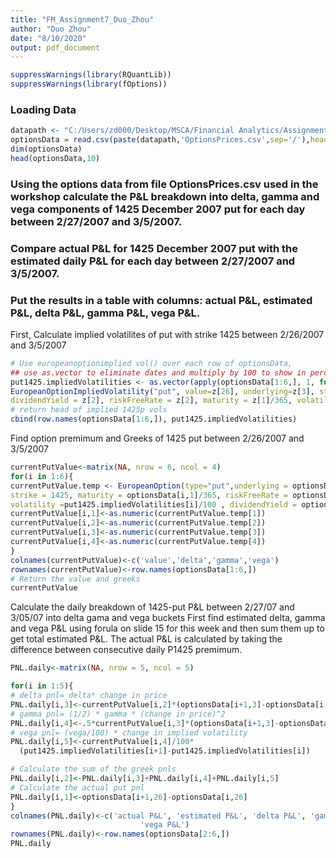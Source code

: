 ---
title: "FM_Assignment7_Duo_Zhou"
author: "Duo Zhou"
date: "8/10/2020"
output: pdf_document
---

```{r, include=FALSE}
suppressWarnings(library(RQuantLib))
suppressWarnings(library(fOptions))
```

### Loading Data
```{r}
datapath <- "C:/Users/zd000/Desktop/MSCA/Financial Analytics/Assignments/week7/"
optionsData = read.csv(paste(datapath,'OptionsPrices.csv',sep='/'),header=TRUE,row.names=1,sep=",")
dim(optionsData) 
head(optionsData,10)
```

### Using the options data from file OptionsPrices.csv used in the workshop calculate the P&L breakdown into delta, gamma and vega components of 1425 December 2007 put for each day between 2/27/2007 and 3/5/2007.
### Compare actual P&L for 1425 December 2007 put with the estimated daily P&L for each day between 2/27/2007 and 3/5/2007.
### Put the results in a table with columns: actual P&L, estimated P&L, delta P&L, gamma P&L, vega P&L.

First, Calculate implied volatilites of put with strike 1425 between 2/26/2007 and 3/5/2007

```{r}
# Use europeanoptionimplied vol() over each row of optionsData, 
## use as.vector to eliminate dates and multiply by 100 to show in percent
put1425.impliedVolatilities <- as.vector(apply(optionsData[1:6,], 1, function (z)
EuropeanOptionImpliedVolatility("put", value=z[26], underlying=z[3], strike=1425,
dividendYield = z[2], riskFreeRate = z[2], maturity = z[1]/365, volatility = 0.3)))*100
# return head of implied 1425p vols
cbind(row.names(optionsData[1:6,]), put1425.impliedVolatilities)
```


Find option premimum and Greeks of 1425 put between 2/26/2007 and 3/5/2007
```{r}
currentPutValue<-matrix(NA, nrow = 6, ncol = 4)
for(i in 1:6){
currentPutValue.temp <- EuropeanOption(type="put",underlying = optionsData[i,3],
strike = 1425, maturity = optionsData[i,1]/365, riskFreeRate = optionsData[i,2],
volatility =put1425.impliedVolatilities[i]/100 , dividendYield = optionsData[i,2])
currentPutValue[i,1]<-as.numeric(currentPutValue.temp[1])
currentPutValue[i,2]<-as.numeric(currentPutValue.temp[2])
currentPutValue[i,3]<-as.numeric(currentPutValue.temp[3])
currentPutValue[i,4]<-as.numeric(currentPutValue.temp[4])
}
colnames(currentPutValue)<-c('value','delta','gamma','vega')
rownames(currentPutValue)<-row.names(optionsData[1:6,])
# Return the value and greeks
currentPutValue
```

Calculate the daily breakdown of 1425-put P&L between 2/27/07 and 3/05/07 into delta gama and vega buckets
First find estimated delta, gamma and vega P&L using forula on slide 15 for this week and then sum them up to get total estimated P&L. The actual P&L is calculated by taking the difference between consecutive daily P1425 premimum.
```{r}
PNL.daily<-matrix(NA, nrow = 5, ncol = 5)

for(i in 1:5){
# delta pnl= delta* change in price
PNL.daily[i,3]<-currentPutValue[i,2]*(optionsData[i+1,3]-optionsData[i,3])
# gamma pnl= (1/2) * gamma * (change in price)^2
PNL.daily[i,4]<-.5*currentPutValue[i,3]*(optionsData[i+1,3]-optionsData[i,3])^2
# vega pnl= (vega/100) * change in implied volatility
PNL.daily[i,5]<-currentPutValue[i,4]/100*
  (put1425.impliedVolatilities[i+1]-put1425.impliedVolatilities[i])

# Calculate the sum of the greek pnls
PNL.daily[i,2]<-PNL.daily[i,3]+PNL.daily[i,4]+PNL.daily[i,5]
# Calculate the actual put pnl
PNL.daily[i,1]<-optionsData[i+1,26]-optionsData[i,26]
}
colnames(PNL.daily)<-c('actual P&L', 'estimated P&L', 'delta P&L', 'gamma P&L',
                             'vega P&L')
rownames(PNL.daily)<-row.names(optionsData[2:6,])
PNL.daily
```
